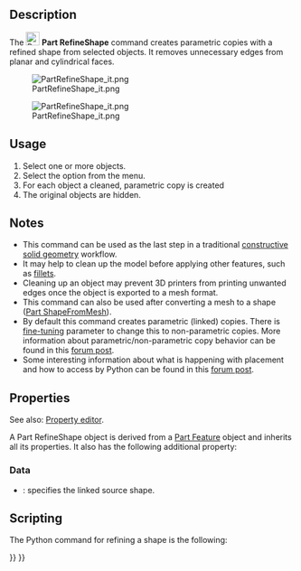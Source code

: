 <languages/>

{{Docnav
|[[Part_ElementCopy|ElementCopy]]
|[[Part_EditAttachment|EditAttachment]]
|[[Part_Workbench|Part]]
|IconL=Part_ElementCopy.svg
|IconR=Part_EditAttachment.svg
|IconC=Workbench_Part.svg
}}

<div class="mw-translate-fuzzy">
{{GuiCommand/sv|Name=Part RefineShape|Name/sv=Part RefineShape|MenuLocation=Part → Refine Shape|Workbenches=[[Part Workbench/sv|Part]], [[OpenSCAD_Workbench/sv|OpenSCAD]]|SeeAlso=}}
</div>

==Description==

The [[Image:Part_RefineShape.svg|24px]] '''Part RefineShape''' command creates parametric copies with a refined shape from selected objects. It removes unnecessary edges from planar and cylindrical faces.

[[File:PartRefineShape_it.png]]
<div class="mw-translate-fuzzy">
[[File:PartRefineShape_it.png]]
</div>

==Usage==

# Select one or more objects.
# Select the {{MenuCommand|Part → Create a copy → [[Image:Part_RefineShape.svg|16px]] Refine shape}} option from the menu.
# For each object a cleaned, parametric copy is created
# The original objects are hidden.

== Notes ==

* This command can be used as the last step in a traditional [[constructive solid geometry|constructive solid geometry]] workflow.
* It may help to clean up the model before applying other features, such as [[Part_Fillet|fillets]].
* Cleaning up an object may prevent 3D printers from printing unwanted edges once the object is exported to a mesh format.
* This command can also be used after converting a mesh to a shape ([[Part_ShapeFromMesh|Part ShapeFromMesh]]).
* By default this command creates parametric (linked) copies. There is [[Fine-tuning|fine-tuning]] parameter to change this to non-parametric copies. More information about parametric/non-parametric copy behavior can be found in this [https://forum.freecad.org/viewtopic.php?t=42993 forum post].
* Some interesting information about what is happening with placement and how to access by Python can be found in this [https://forum.freecad.org/viewtopic.php?t=77568#p675456 forum post].

==Properties==

See also: [[Property_editor|Property editor]].

A Part RefineShape object is derived from a [[Part_Feature|Part Feature]] object and inherits all its properties. It also has the following additional property:

===Data===

{{TitleProperty|Refine}}

* {{PropertyData|Source|Link}}: specifies the linked source shape.

==Scripting==

The Python command for refining a shape is the following:

{{Code|code=
shape.removeSplitter()
}}


{{Docnav
|[[Part_ElementCopy|ElementCopy]]
|[[Part_EditAttachment|EditAttachment]]
|[[Part_Workbench|Part]]
|IconL=Part_ElementCopy.svg
|IconR=Part_EditAttachment.svg
|IconC=Workbench_Part.svg
}}

{{Part_Tools_navi{{#translation:}}}}
{{Userdocnavi{{#translation:}}}}